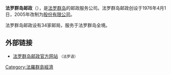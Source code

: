 {{Infobox Company |
  company_name   = 法罗群岛邮政|
  company_logo   = Posta 2016.png|
  company_type   = 股份有限公司|
  company_slogan = |
  foundation     = 1976年|
  location       = [[托尔斯港|托尔斯港]]|
  key_people     = |
  num_employees  = 380|
  products       = [[邮政|邮政]]|
  revenue        = | 
  homepage       = {{URL|https://www.posta.fo/}}
}}
'''法罗群岛邮政'''（{{lang-fo|Posta}}），是[[法罗群岛|法罗群岛]]的邮政服务公司。法罗群岛邮政创设于1976年4月1日，2005年改制为[[股份有限公司|股份有限公司]]。

法罗群岛邮政设有34家邮局，服务于法罗群岛全境。
<!--
==参考文献==
{{reflist}}
-->
== 外部链接 ==
{{commonscat|Post of the Faroe Islands}}
* [https://www.posta.fo/ 法罗群岛邮政官方网站] {{Wayback|url=https://www.posta.fo/ |date=20210308192925 }} <small>（法罗语）</small> {{en}}

{{欧洲题目|邮政}}

[[Category:法羅群島經濟|Category:法羅群島經濟]]